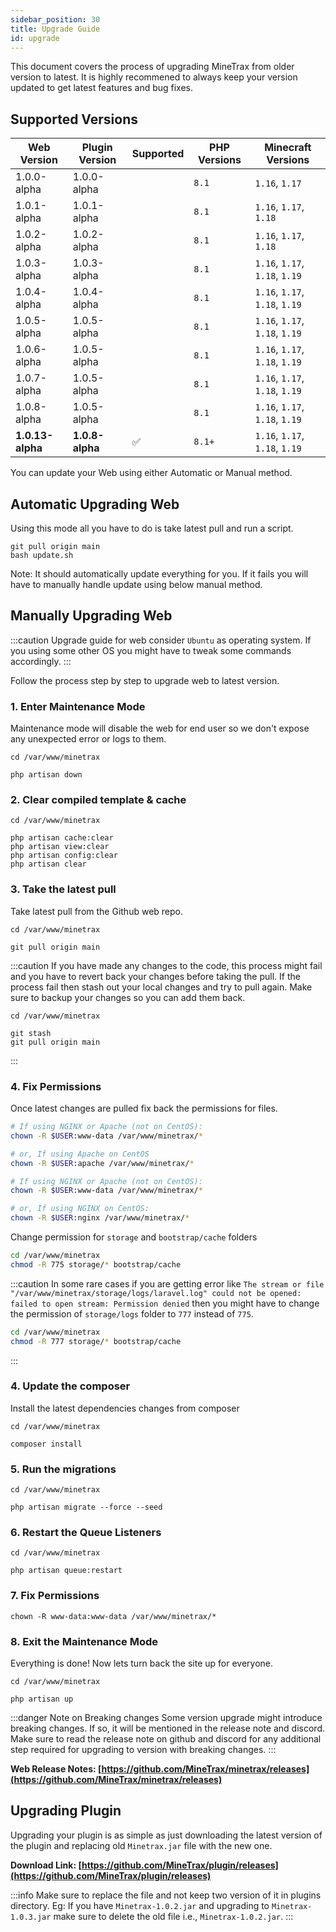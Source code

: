 ---
sidebar_position: 30
title: Upgrade Guide
id: upgrade
---


This document covers the process of upgrading MineTrax from older version to latest.
It is highly recommened to always keep your version updated to get latest features and bug fixes.

## Supported Versions

| Web Version        | Plugin Version     | Supported | PHP Versions | Minecraft Versions             |
| ------------------ | ------------------ | --------- | ------------ | ------------------------------ |
| 1.0.0-alpha        | 1.0.0-alpha        |           | `8.1`        | `1.16`, `1.17`                 |
| 1.0.1-alpha        | 1.0.1-alpha        |           | `8.1`        | `1.16`, `1.17`, `1.18`         |
| 1.0.2-alpha        | 1.0.2-alpha        |           | `8.1`        | `1.16`, `1.17`, `1.18`         |
| 1.0.3-alpha        | 1.0.3-alpha        |           | `8.1`        | `1.16`, `1.17`, `1.18`, `1.19` |
| 1.0.4-alpha        | 1.0.4-alpha        |           | `8.1`        | `1.16`, `1.17`, `1.18`, `1.19` |
| 1.0.5-alpha        | 1.0.5-alpha        |           | `8.1`        | `1.16`, `1.17`, `1.18`, `1.19` |
| 1.0.6-alpha        | 1.0.5-alpha        |           | `8.1`        | `1.16`, `1.17`, `1.18`, `1.19` |
| 1.0.7-alpha        | 1.0.5-alpha        |           | `8.1`        | `1.16`, `1.17`, `1.18`, `1.19` |
| 1.0.8-alpha        | 1.0.5-alpha        |           | `8.1`        | `1.16`, `1.17`, `1.18`, `1.19` |
| <b>1.0.13-alpha</b> | <b>1.0.8-alpha</b> | ✅       | `8.1+`       | `1.16`, `1.17`, `1.18`, `1.19` |

You can update your Web using either Automatic or Manual method.

## Automatic Upgrading Web

Using this mode all you have to do is take latest pull and run a script.

```
git pull origin main
bash update.sh
```

Note: It should automatically update everything for you. If it fails you will have to manually handle update using below manual method.

## Manually Upgrading Web

:::caution
Upgrade guide for web consider `Ubuntu` as operating system. If you using some other OS you might have to tweak some commands accordingly.
:::

Follow the process step by step to upgrade web to latest version.

### 1. Enter Maintenance Mode

Maintenance mode will disable the web for end user so we don't expose any unexpected error or logs to them.

```
cd /var/www/minetrax

php artisan down
```

### 2. Clear compiled template & cache

```
cd /var/www/minetrax

php artisan cache:clear
php artisan view:clear
php artisan config:clear
php artisan clear
```

### 3. Take the latest pull

Take latest pull from the Github web repo.

```
cd /var/www/minetrax

git pull origin main
```

:::caution
If you have made any changes to the code, this process might fail and you have to revert back your changes before taking the pull. If the process fail then stash out your local changes and try to pull again. Make sure to backup your changes so you can add them back.

```
cd /var/www/minetrax

git stash
git pull origin main
```

:::

### 4. Fix Permissions

Once latest changes are pulled fix back the permissions for files.

<Tabs groupId="apache-nginx">
  <TabItem value="apache" label="Apache2">

```bash
# If using NGINX or Apache (not on CentOS):
chown -R $USER:www-data /var/www/minetrax/*

# or, If using Apache on CentOS
chown -R $USER:apache /var/www/minetrax/*
```

  </TabItem>
  <TabItem value="nginx" label="Nginx">

```bash
# If using NGINX or Apache (not on CentOS):
chown -R $USER:www-data /var/www/minetrax/*

# or, If using NGINX on CentOS:
chown -R $USER:nginx /var/www/minetrax/*
```

  </TabItem>
</Tabs>

Change permission for `storage` and `bootstrap/cache` folders

```bash
cd /var/www/minetrax
chmod -R 775 storage/* bootstrap/cache
```

:::caution
In some rare cases if you are getting error like `The stream or file "/var/www/minetrax/storage/logs/laravel.log" could not be opened: failed to open stream: Permission denied` then you might have to change the permission of `storage/logs` folder to `777` instead of `775`.

```bash
cd /var/www/minetrax
chmod -R 777 storage/* bootstrap/cache
```

:::

### 4. Update the composer

Install the latest dependencies changes from composer

```
cd /var/www/minetrax

composer install
```

### 5. Run the migrations

```
cd /var/www/minetrax

php artisan migrate --force --seed
```

### 6. Restart the Queue Listeners

```
cd /var/www/minetrax

php artisan queue:restart
```

### 7. Fix Permissions

```
chown -R www-data:www-data /var/www/minetrax/*
```

### 8. Exit the Maintenance Mode

Everything is done! Now lets turn back the site up for everyone.

```
cd /var/www/minetrax

php artisan up
```

:::danger Note on Breaking changes
Some version upgrade might introduce breaking changes. If so, it will be mentioned in the release note and discord.
Make sure to read the release note on github and discord for any additional step required for upgrading to version with breaking changes.
:::

**Web Release Notes: [https://github.com/MineTrax/minetrax/releases](https://github.com/MineTrax/minetrax/releases)**

## Upgrading Plugin

Upgrading your plugin is as simple as just downloading the latest version of the plugin and replacing old `Minetrax.jar` file with the new one.

**Download Link: [https://github.com/MineTrax/plugin/releases](https://github.com/MineTrax/plugin/releases)**

:::info
Make sure to replace the file and not keep two version of it in plugins directory.
Eg: If you have `Minetrax-1.0.2.jar` and upgrading to `Minetrax-1.0.3.jar` make sure to delete the old file i.e., `Minetrax-1.0.2.jar`.
:::

